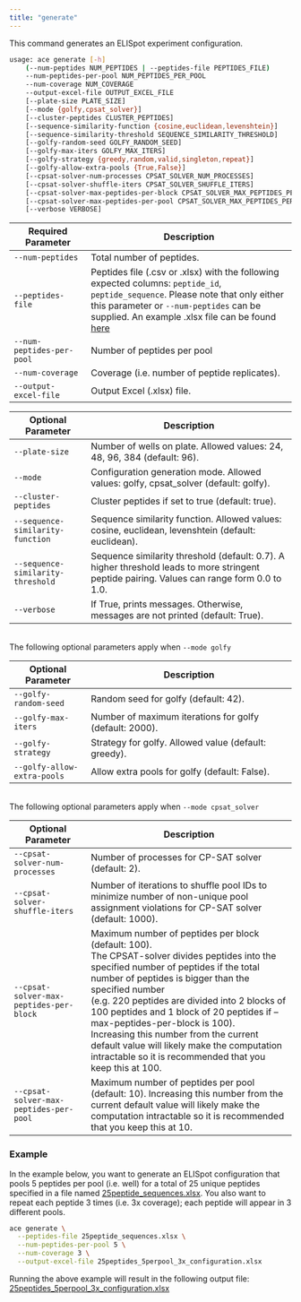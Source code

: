 ```yaml
---
title: "generate"
---
```


This command generates an ELISpot experiment configuration.

```bash
usage: ace generate [-h]
    (--num-peptides NUM_PEPTIDES | --peptides-file PEPTIDES_FILE)
    --num-peptides-per-pool NUM_PEPTIDES_PER_POOL
    --num-coverage NUM_COVERAGE
    --output-excel-file OUTPUT_EXCEL_FILE
    [--plate-size PLATE_SIZE]
    [--mode {golfy,cpsat_solver}]
    [--cluster-peptides CLUSTER_PEPTIDES]
    [--sequence-similarity-function {cosine,euclidean,levenshtein}]
    [--sequence-similarity-threshold SEQUENCE_SIMILARITY_THRESHOLD]
    [--golfy-random-seed GOLFY_RANDOM_SEED]
    [--golfy-max-iters GOLFY_MAX_ITERS]
    [--golfy-strategy {greedy,random,valid,singleton,repeat}]
    [--golfy-allow-extra-pools {True,False}]
    [--cpsat-solver-num-processes CPSAT_SOLVER_NUM_PROCESSES]
    [--cpsat-solver-shuffle-iters CPSAT_SOLVER_SHUFFLE_ITERS]
    [--cpsat-solver-max-peptides-per-block CPSAT_SOLVER_MAX_PEPTIDES_PER_BLOCK]
    [--cpsat-solver-max-peptides-per-pool CPSAT_SOLVER_MAX_PEPTIDES_PER_POOL]
    [--verbose VERBOSE]
```

| Required Parameter         | Description                                                            |
| -------------------------- | ---------------------------------------------------------------------- |
| `--num-peptides`           | Total number of peptides.                                              |
| `--peptides-file`          | Peptides file (.csv or .xlsx) with the following expected columns: `peptide_id`, `peptide_sequence`. Please note that only either this parameter or `--num-peptides` can be supplied. An example .xlsx file can be found [here](https://github.com/pirl-unc/ace/blob/main/test/data/25peptide_sequences.xlsx)|
| `--num-peptides-per-pool`  | Number of peptides per pool                                            |
| `--num-coverage`           | Coverage (i.e. number of peptide replicates).                          |
| `--output-excel-file`      | Output Excel (.xlsx) file.                                             |

| Optional Parameter         | Description                                                            |
| -------------------------- | ---------------------------------------------------------------------- |
| `--plate-size`             | Number of wells on plate. Allowed values: 24, 48, 96, 384 (default: 96). |
| `--mode`                   | Configuration generation mode. Allowed values: golfy, cpsat_solver (default: golfy). |
| `--cluster-peptides`       | Cluster peptides if set to true (default: true).                       |
| `--sequence-similarity-function`  | Sequence similarity function. Allowed values: cosine, euclidean, levenshtein (default: euclidean). |
| `--sequence-similarity-threshold` | Sequence similarity threshold (default: 0.7). A higher threshold leads to more stringent peptide pairing. Values can range form 0.0 to 1.0.|
| `--verbose` | If True, prints messages. Otherwise, messages are not printed (default: True). |

<br/>The following optional parameters apply when `--mode golfy`

| Optional Parameter         | Description                                                            |
| -------------------------- | ---------------------------------------------------------------------- |
| `--golfy-random-seed`      | Random seed for golfy (default: 42).                                   |
| `--golfy-max-iters`        | Number of maximum iterations for golfy (default: 2000).                |
| `--golfy-strategy`         | Strategy for golfy. Allowed value (default: greedy).                   |
| `--golfy-allow-extra-pools` | Allow extra pools for golfy (default: False).                         |

<br/>The following optional parameters apply when `--mode cpsat_solver`

| Optional Parameter         | Description                                                            |
| -------------------------- | ---------------------------------------------------------------------- |
| `--cpsat-solver-num-processes`    | Number of processes for CP-SAT solver (default: 2).             |
| `--cpsat-solver-shuffle-iters`    | Number of iterations to shuffle pool IDs to minimize number of non-unique pool assignment violations for CP-SAT solver (default: 1000). |
| `--cpsat-solver-max-peptides-per-block` | Maximum number of peptides per block (default: 100). \
The CPSAT-solver divides peptides into the specified number of peptides if the total number of peptides is bigger than the specified number \
(e.g. 220 peptides are divided into 2 blocks of 100 peptides and 1 block of 20 peptides if --max-peptides-per-block is 100). \
Increasing this number from the current default value will likely make the computation intractable so it is recommended that you keep this at 100. |
| `--cpsat-solver-max-peptides-per-pool` | Maximum number of peptides per pool (default: 10). Increasing this number from the current default value will likely make the computation intractable so it is recommended that you keep this at 10. |

### Example

In the example below, you want to generate an ELISpot configuration that 
pools 5 peptides per pool (i.e. well) for a total of 25 unique peptides specified in a
file named [25peptide_sequences.xlsx](https://github.com/pirl-unc/ace/blob/main/test/data/25peptide_sequences.xlsx).
You also want to repeat each peptide 3 times (i.e. 3x coverage); each peptide will appear in 3 different pools.

```bash
ace generate \
  --peptides-file 25peptide_sequences.xlsx \
  --num-peptides-per-pool 5 \
  --num-coverage 3 \
  --output-excel-file 25peptides_5perpool_3x_configuration.xlsx
```

Running the above example will result in the following output file:
[25peptides_5perpool_3x_configuration.xlsx](https://github.com/pirl-unc/ace/blob/main/test/data/25peptides_5perpool_3x_configuration.xlsx)
